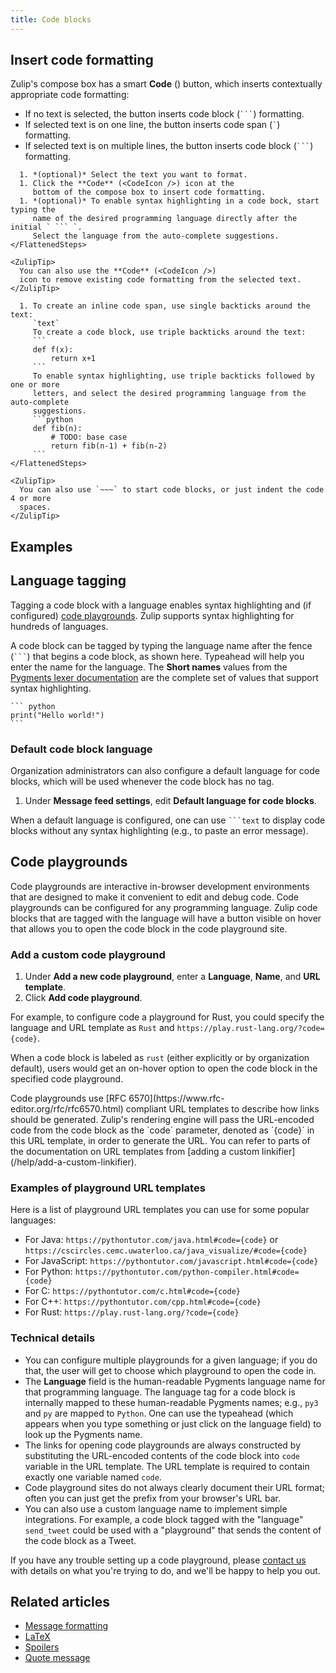 ```yaml
---
title: Code blocks
---
```





<CodeBlocksIntro />

## Insert code formatting

Zulip's compose box has a smart **Code** (<CodeIcon />) button, which inserts contextually appropriate code
formatting:

* If no text is selected, the button inserts code block (` ``` `) formatting.
* If selected text is on one line, the button inserts code span (`` ` ``)
  formatting.
* If selected text is on multiple lines, the button inserts code block (` ``` `)
  formatting.

<Tabs>
  <TabItem label="Via compose box button">
    <FlattenedSteps>
      <StartComposing />

      1. *(optional)* Select the text you want to format.
      1. Click the **Code** (<CodeIcon />) icon at the
         bottom of the compose box to insert code formatting.
      1. *(optional)* To enable syntax highlighting in a code bock, start typing the
         name of the desired programming language directly after the initial ` ``` `.
         Select the language from the auto-complete suggestions.
    </FlattenedSteps>

    <ZulipTip>
      You can also use the **Code** (<CodeIcon />)
      icon to remove existing code formatting from the selected text.
    </ZulipTip>
  </TabItem>

  <TabItem label="Via Markdown">
    <FlattenedSteps>
      <StartComposing />

      1. To create an inline code span, use single backticks around the text:
         `text`
         To create a code block, use triple backticks around the text:
         ```
         def f(x):
             return x+1
         ```
         To enable syntax highlighting, use triple backticks followed by one or more
         letters, and select the desired programming language from the auto-complete
         suggestions.
         ```python
         def fib(n):
             # TODO: base case
             return fib(n-1) + fib(n-2)
         ```
    </FlattenedSteps>

    <ZulipTip>
      You can also use `~~~` to start code blocks, or just indent the code 4 or more
      spaces.
    </ZulipTip>
  </TabItem>
</Tabs>

## Examples

<CodeBlocksExamples />

## Language tagging

Tagging a code block with a language enables syntax highlighting and
(if configured) [code playgrounds](#code-playgrounds). Zulip supports syntax
highlighting for hundreds of languages.

A code block can be tagged by typing the language name after the fence
(` ``` `) that begins a code block, as shown here.  Typeahead will
help you enter the name for the language.  The **Short names** values
from the [Pygments lexer documentation][pygments-lexers] are the
complete set of values that support syntax highlighting.

````
``` python
print("Hello world!")
```
````

### Default code block language

Organization administrators can also configure a default language for code
blocks, which will be used whenever the code block has no tag.

<AdminOnly />

<FlattenedSteps>
  <NavigationSteps target="settings/organization-settings" />

  1. Under **Message feed settings**, edit **Default language for code blocks**.
</FlattenedSteps>

When a default language is configured, one can use ` ```text ` to display
code blocks without any syntax highlighting (e.g., to paste an error message).

## Code playgrounds

Code playgrounds are interactive in-browser development environments
that are designed to make it convenient to edit
and debug code. Code playgrounds can be configured for any programming language.
Zulip code blocks that are tagged with the language will have a button visible
on hover that allows you to open the code block in the code playground site.

### Add a custom code playground

<AdminOnly />

<FlattenedSteps>
  <NavigationSteps target="settings/playground-settings" />

  1. Under **Add a new code playground**, enter a **Language**, **Name**, and
     **URL template**.
  1. Click **Add code playground**.
</FlattenedSteps>

For example, to configure code a playground for Rust, you could specify the
language and URL template as `Rust` and `https://play.rust-lang.org/?code={code}`.

When a code block is labeled as `rust` (either explicitly or by organization
default), users would get an on-hover option to open the code block in the
specified code playground.

<ZulipTip>
  Code playgrounds use [RFC 6570](https://www.rfc-editor.org/rfc/rfc6570.html)
  compliant URL templates to describe how links should be generated. Zulip's
  rendering engine will pass the URL-encoded code from the code block as the
  `code` parameter, denoted as `{code}` in this URL template, in order to
  generate the URL. You can refer to parts of the documentation on URL
  templates from [adding a custom linkifier](/help/add-a-custom-linkifier).
</ZulipTip>

### Examples of playground URL templates

Here is a list of playground URL templates you can use for some popular
languages:

* For Java: `https://pythontutor.com/java.html#code={code}` or
  `https://cscircles.cemc.uwaterloo.ca/java_visualize/#code={code}`
* For JavaScript: `https://pythontutor.com/javascript.html#code={code}`
* For Python: `https://pythontutor.com/python-compiler.html#code={code}`
* For C: `https://pythontutor.com/c.html#code={code}`
* For C++: `https://pythontutor.com/cpp.html#code={code}`
* For Rust: `https://play.rust-lang.org/?code={code}`

### Technical details

* You can configure multiple playgrounds for a given language; if you do that,
  the user will get to choose which playground to open the code in.
* The **Language** field is the human-readable Pygments language name for that
  programming language. The language tag for a code block is internally mapped
  to these human-readable Pygments names; e.g., `py3` and `py` are mapped to
  `Python`. One can use the typeahead (which appears when you type something
  or just click on the language field) to look up the Pygments name.
* The links for opening code playgrounds are always constructed by substituting
  the URL-encoded contents of the code block into `code` variable in the URL template.
  The URL template is required to contain exactly one variable named `code`.
* Code playground sites do not always clearly document their URL format; often
  you can just get the prefix from your browser's URL bar.
* You can also use a custom language name to implement simple integrations.
  For example, a code block tagged with the "language" `send_tweet` could be
  used with a "playground" that sends the content of the code block as a Tweet.

If you have any trouble setting up a code playground, please [contact
us](/help/contact-support) with details on what you're trying to do, and we'll
be happy to help you out.

## Related articles

* [Message formatting](/help/format-your-message-using-markdown)
* [LaTeX](/help/latex)
* [Spoilers](/help/spoilers)
* [Quote message](/help/quote-or-forward-a-message)

[pygments-lexers]: https://pygments.org/docs/lexers/

[get_lexer_by_name]: https://pygments-doc.readthedocs.io/en/latest/lexers/lexers.html#pygments.lexers.get_lexer_by_name
